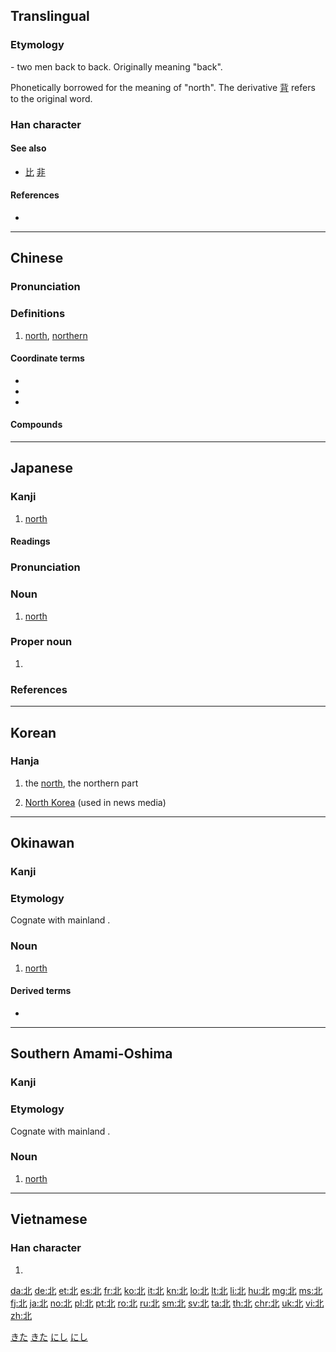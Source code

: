 ==Translingual==
<!--{{stroke order|strokes=5}}

no such file on Commons, leave commented out until one does-->

===Etymology===
{{Han etyl}}
{{liushu|ic}} - two men back to back. Originally meaning "back".

Phonetically borrowed for the meaning of "north". The derivative [[背]] refers to the original word.

===Han character===
{{Han char|rn=21|rad=匕|as=03|sn=5|four=11110|canj=LMP|ids=}}

====See also====
* {{l|mul|兆}} [[比]] [[非]] <!-- visually similar -->

====References====
{{stroke order|type=jbw}}
* {{Han ref|kx=0152.250|dkj=02574|dj=0342.060|hdz=10262.040|uh=5317|ud=21271|bh=A55F|bd=42335}}

----

==Chinese==
{{zh-forms}}

===Pronunciation===
{{zh-pron
|m=běi,bò,2nb=literary
|ma=y
|c=bak1
|h=pfs=pet
|md=báe̤k
|mn=pak/pok
|mn_note=pak - vernacular; pok - literary
|w=4poq
|mc=y
|oc=y
|cat=n
}}

===Definitions===
{{zh-hanzi}}

# [[north]], [[northern]]

====Coordinate terms====
* {{zh-l|東/东}}
* {{zh-l|西}}
* {{zh-l|南}}

====Compounds====
{{der3|title=Compounds
| {{zh-l|北半球}}
| {{zh-l|北邊}}, {{zh-l|北邊兒}}
| {{zh-l|北部}}
| {{zh-l|北辰}}
| {{zh-l|北斗星}}
| {{zh-l|北豆腐}}
| {{zh-l|北伐戰爭}}
| {{zh-l|北方}}
| {{zh-l|北方話}}
| {{zh-l|北瓜}}
| {{zh-l|北國}}
| {{zh-l|北寒帶}}
| {{zh-l|北回歸線}}
| {{zh-l|北貨}}
| {{zh-l|北極}}
| {{zh-l|北極光}}
| {{zh-l|北極狐}}
| {{zh-l|北極圈}}
| {{zh-l|北極星}}
| {{zh-l|北極熊}}
| {{zh-l|北郊}}
| {{zh-l|北京}}
| {{zh-l|北京時間}}
| {{zh-l|北京猿人}}
| {{zh-l|北路梆子}}
| {{zh-l|北冕座}}
| {{zh-l|北面}}, {{zh-l|北面兒}}
| {{zh-l|北歐}}
| {{zh-l|北曲}}
| {{zh-l|北上}}
| {{zh-l|北天極}}
| {{zh-l|北緯}}
| {{zh-l|北溫帶}}
| {{zh-l|北洋}}
}}

{{zh-cat|Beginning|Compass points}}

----

==Japanese==

===Kanji===
{{ja-kanji|grade=2|rs=匕03}}

# [[north]]

====Readings====
{{ja-readings
|goon=[[ほく]] (hoku)
|kanon=[[ほく]] (hoku)
|kun=[[きた]] (kita), [[にげる]] (nigeru)}}

{{ja-kanjitab|きた|yomi=k}}

===Pronunciation===
{{ja-pron|yomi=k|きた|acc=0|dev=1|acc_ref=DJR,NHK|acc2=2|acc2_ref=DJR,NHK}}

===Noun===
{{ja-noun|きた}}

# [[north]]

===Proper noun===
{{ja-pos|きた|proper}}

# {{surname|lang=ja|sort=きた}}

===References===
<references/>

[[Category:ja:Compass points|きた]]
[[Category:1000 Japanese basic words|きた]]

----

==Korean==

===Hanja===
{{ko-hanja|hangeul=[[북]], [[배]]|mr=puk, pae|y=pwuk, pay|eumhun=[[북녘]], [[달아나다]]|ehrv=bungnyeok, dalanada|ehmr=pungnyŏk, talanada|ehy=puknyekh, tal.anata}}

# the [[north]], the northern part
# {{lb|ko|figuratively}} [[North Korea]] (used in news media)

----

==Okinawan==

===Kanji===
{{head|ryu|kanji|hiragana|にし|romaji|nishi}}

===Etymology===
Cognate with mainland {{etyl|ja|-}} {{m|ja|西|tr=nishi||west}}.

===Noun===
{{head|ryu|noun|hiragana|にし|romaji|nishi}}

# [[north]]

====Derived terms====
* {{l|ryu|北風|tr=[[にしかじ]], ''[[nishikaji]]''||[[north]] [[wind]]}}

[[Category:ryu:Compass points|にし]]

----

==Southern Amami-Oshima==

===Kanji===
{{head|ams|kanji|hiragana|にし|romaji|nishi}}

===Etymology===
Cognate with mainland {{etyl|ja|-}} {{m|ja|西|tr=nishi||west}}.

===Noun===
{{head|ams|noun|hiragana|にし|romaji|nishi}}

# [[north]]

[[Category:ams:Compass points|にし]]

----

==Vietnamese==

===Han character===
{{vi-hantu|[[bắc]], [[bác]], [[bấc]], [[bậc]], [[bước]]|rs=匕03}}

# {{defn|lang=vi|sort=匕03}}

[[da:北]]
[[de:北]]
[[et:北]]
[[es:北]]
[[fr:北]]
[[ko:北]]
[[it:北]]
[[kn:北]]
[[lo:北]]
[[lt:北]]
[[li:北]]
[[hu:北]]
[[mg:北]]
[[ms:北]]
[[fj:北]]
[[ja:北]]
[[no:北]]
[[pl:北]]
[[pt:北]]
[[ro:北]]
[[ru:北]]
[[sm:北]]
[[sv:北]]
[[ta:北]]
[[th:北]]
[[chr:北]]
[[uk:北]]
[[vi:北]]
[[zh:北]]